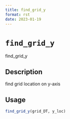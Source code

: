 ```yaml
--- 
title: find_grid_y 
format: rst 
date: 2023-01-19 
--- 
```

# `find_grid_y`

find_grid_y


## Description

find grid location on y-axis


## Usage

```r
find_grid_y(grid_DT, y_loc)
```


